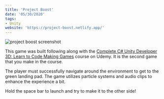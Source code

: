 ```yaml
---
title: 'Project Boost'
date: '05/30/2020'
tags:
- Unity
website: 'https://project-boost.netlify.app/'
---
```


![project boost screenshot](../uploads/screen-shot-2020-05-30-at-12.48.31-pm.png)

This game was built following along with the [Complete C# Unity Developer 3D: Learn to Code Making Games](https://www.udemy.com/course/unitycourse2/) course on Udemy. It is the second game that you make in the course.

The player must successfully navigate around the environment to get to the green landing pad. The game utilizes particle systems and audio clips to enhance the experience a bit.

Hold the space bar to launch and try to make it to the other side!